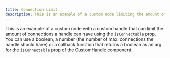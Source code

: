 ```yaml
---
title: Connection Limit
description: This is an example of a custom node limiting the amount of connections a handle can have using the `isConnectalbe` prop.
---
```



This is an example of a custom node with a custom handle that can limit the amount of connections a handle can have using the `isConnectable` prop.
You can use a boolean, a number (the number of max. connections the handle should have) or a callback function that returns a boolean
as an arg for the `isConnectable` prop of the CustomHandle component.

<RemoteCodeViewer route="examples/nodes/connection-limit" framework="svelte" />

<UnusedPropWarning />
